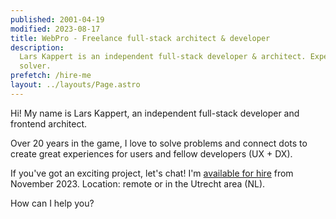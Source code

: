 ```yaml
---
published: 2001-04-19
modified: 2023-08-17
title: WebPro - Freelance full-stack architect & developer
description:
  Lars Kappert is an independent full-stack developer & architect. Expert in JavaScript, Node.js, and React. Problem
  solver.
prefetch: /hire-me
layout: ../layouts/Page.astro
---
```



Hi! My name is Lars Kappert, an independent full-stack developer and frontend architect.

Over 20 years in the game, I love to solve problems and connect dots to create great experiences for users and fellow
developers (UX + DX).

If you've got an exciting project, let's chat! I'm [available for hire][hire-me] from November 2023. Location: remote or
in the Utrecht area (NL).

How can I help you?

<div class="home-links">
  <ul>
    <HomeLink
      description="Frontend Ramblings"
      href="/blog"
      title="The Frontend Ramblings blog"
      sprite="blog"
    />
    <HomeLink
      description="github.com/webpro"
      href="https://github.com/webpro"
      title="My GitHub profile"
      sprite="github"
      rel="me"
    />
    <HomeLink
      description="@webpro@fosstodon.org"
      href="https://fosstodon.org/@webpro"
      title="My Mastodon profile"
      sprite="mastodon"
      rel="me"
    />
    <HomeLink
    description="@webprolific"
      href="https://twitter.com/webprolific"
      title="My Twitter profile"
      sprite="twitter"
      rel="me"
    />
    <HomeLink
      description="linkedin.com/larskappert"
      href="https://linkedin.com/larskappert"
      title="My LinkedIn profile"
      sprite="linkedin"
      rel="me"
    />
    <HomeLink
    description="LarsKappert-CV.pdf"
      href="/LarsKappert-CV.pdf"
      title="My curriculum vitae"
      sprite="pdf"
      rel="me"
    />
    <HomeLink
      description="lars@webpro.nl"
      href="mailto:lars@w%65bpro.nl"
      title="My email address"
      sprite="email"
    />
    <HomeLink
      description="Frontend References"
      href="/references"
      title="Things I always forget"
      sprite="references"
    />

  </ul>
</div>

<footer />

[hire-me]: ./hire-me.md
